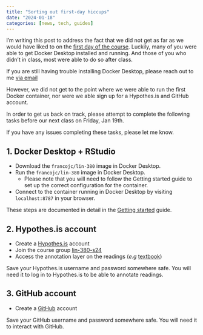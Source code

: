 ```yaml
---
title: "Sorting out first-day hiccups"
date: "2024-01-18"
categories: [news, tech, guides]
---
```


I'm writing this post to address the fact that we did not get as far as we would have liked to on the [first day of the course](https://lin-380-s24.github.io/slides/day-01#/). Luckily, many of you were able to get Docker Desktop installed and running. And those of you who didn't in class, most were able to do so after class.

::: {.aside}
If you are still having trouble installing Docker Desktop, please reach out to me [via email](mailto:francojc@wfu.edu)
:::

However, we did not get to the point where we were able to run the first Docker container, nor were we able sign up for a Hypothes.is and GitHub account.

In order to get us back on track, please attempt to complete the following tasks before our next class on Friday, Jan 19th.

::: {.aside}
If you have any issues completing these tasks, please let me know.
:::

## 1. Docker Desktop + RStudio

- Download the `francojc/lin-380` image in Docker Desktop.
- Run the `francojc/lin-380` image in Docker Desktop.
  - Please note that you will need to follow the Getting started guide to set up the correct configuration for the container.
- Connect to the container running in Docker Desktop by visiting `localhost:8787` in your browser.

::: {.aside}
These steps are documented in detail in the [Getting started](https://lin380.github.io/guide/getting-started/) guide.
:::

## 2. Hypothes.is account

- Create a [Hypothes.is](https://web.hypothes.is/start/) account
- Join the course group [lin-380-s24](https://hypothes.is/groups/4Zk3YJv3/lin-380-s24)
- Access the annotation layer on the readings (*e.g* [textbook](https://qtalr.github.io/book/))

::: {.aside}
Save your Hypothes.is username and password somewhere safe. You will need it to log in to Hypothes.is to be able to annotate readings.
:::

## 3. GitHub account

- Create a [GitHub](https://github.com) account

::: {.aside}
Save your GitHub username and password somewhere safe. You will need it to interact with GitHub.
:::